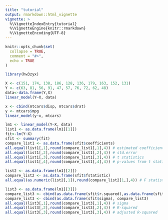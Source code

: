 ```yaml
---
title: "tutorial"
output: rmarkdown::html_vignette
vignette: >
  %\VignetteIndexEntry{tutorial}
  %\VignetteEngine{knitr::rmarkdown}
  %\VignetteEncoding{UTF-8}
---
```


```r
knitr::opts_chunk$set(
  collapse = TRUE,
  comment = "#>",
  echo = TRUE
)
```

```r
library(hw3zyx)
```

```r
X <- c(151, 174, 138, 186, 128, 136, 179, 163, 152, 131)
Y <- c(63, 81, 56, 91, 47, 57, 76, 72, 62, 48)
data<-data.frame(Y,X)
linear_model(Y~X, data)
```

```r
x <- cbind(mtcars$disp, mtcars$drat)
y <- mtcars$mpg
linear_model(y~x, mtcars)
```


```r
lm1 <- linear_model(Y~X, data)
list1 <- as.data.frame(lm1[[1]])
fit<-lm(Y~X)
sfit <- summary(fit)
compare_list1 <- as.data.frame(sfit$coefficients)
all.equal(list1[,1],round(compare_list1[,1],4)) # estimated coefficients
all.equal(list1[,2],round(compare_list1[,2],4)) # std.error
all.equal(list1[,3],round(compare_list1[,3],4)) # t statistics
all.equal(list1[,4],round(compare_list1[,4],4)) # p-values from t statistics

list2 <- as.data.frame(lm1[[2]])
compare_list2 <- as.data.frame(sfit$fstatistic)
all.equal(as.numeric(list2[,1]),round(compare_list2[1,],4)) # F statistics

list3 <- as.data.frame(lm1[[3]])
compare_list3 <- cbind(as.data.frame(sfit$r.squared),as.data.frame(sfit$adj.r.squared))
compare_list3 <- cbind(as.data.frame(sfit$sigma), compare_list3)
all.equal(list3[,1],round(compare_list3[,1],4)) # sigma
all.equal(list3[,2],round(compare_list3[,2],4)) # R-squared
all.equal(list3[,3],round(compare_list3[,3],4)) # adjusted R-squared

```
